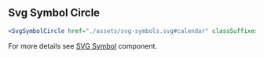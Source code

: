 
## Svg Symbol Circle

```jsx live=true
<SvgSymbolCircle href="./assets/svg-symbols.svg#calendar" classSuffixes={['50']} />
```

<DesignNotes>
  For more details see <a href="/svg-symbol">SVG Symbol</a> component.
</DesignNotes>

<Props componentName="SvgSymbol" />
